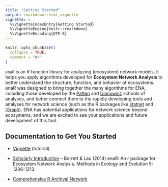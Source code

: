 ```yaml
---
title: "Getting Started"
output: rmarkdown::html_vignette
vignette: >
  %\VignetteIndexEntry{Getting Started}
  %\VignetteEngine{knitr::rmarkdown}
  %\VignetteEncoding{UTF-8}
---
```


```r
knitr::opts_chunk$set(
  collapse = TRUE,
  comment = "#>"
)
```


`enaR` is an R function library for analyzing (ecosystem) network models.  It helps you apply algorithms developed for **Ecosystem Network Analysis** to better understand the structure, function, and behavior of ecosystems.  enaR was designed to bring together the many algorithms for ENA, including those developed by the  [Patten](http://www.ecology.uga.edu/facultyMember.php?Patten-31) and [Ulanowicz](http://www.cbl.umces.edu/~ulan/) schools of analyses, and better connect them to the rapidly developing tools and analyses for network science (such as the R packages like [statnet](https://statnet.csde.washington.edu) and [iGraph](http://igraph.org)).  ENA has potential applications for network science beyond ecosystems, and we are excited to see your applications and future development of this tool.   

## Documentation to Get You Started

* [Vignette](https://github.com/SEELab/enaR/blob/develop/vignettes/enaR-vignette.pdf) (tutorial)

* [Scholarly Introduction](http://dx.doi.org/10.1111/2041-210X.12282) -- Borrett & Lau (2014) enaR: An r package for Ecosystem Network Analysis. Methods in Ecology and Evolution 5: 1206-1213.

* [Comprehensive R Archival Network](https://cran.r-project.org)


